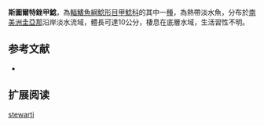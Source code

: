 {{Speciesbox
| name = 斯圖爾特銼甲鯰
| image =  
| image_width = 250px
| image_caption = 
| status = NE
| status_system = IUCN3.1
| genus = Rineloricaria
| species = stewarti
| authority = [[Eigenmann|Eigenmann]], 1909
| synonyms = *''Loricaria stewarti'',Eigenmann, 1909
*''Hemiloricaria stewarti'',Eigenmann, 1909
}}

'''斯圖爾特銼甲鯰'''，為[[輻鰭魚綱|輻鰭魚綱]][[鯰形目|鯰形目]][[甲鯰科|甲鯰科]]的其中一[[種|種]]，為熱帶淡水魚，分布於[[南美洲|南美洲]][[圭亞那|圭亞那]]沿岸淡水流域，體長可達10公分，棲息在底層水域，生活習性不明。
==参考文献==
*{{FishBase_species|genus=Rineloricaria|species=stewarti|year=2014|month=12}}

== 扩展阅读 ==
{{refbegin}}
{{wikispecies-inline|Rineloricaria stewarti|斯圖爾特銼甲鯰}}
{{refend}}
{{Taxonbar|from=Q5640103}}

[[Category:銼甲鯰屬|stewarti]]